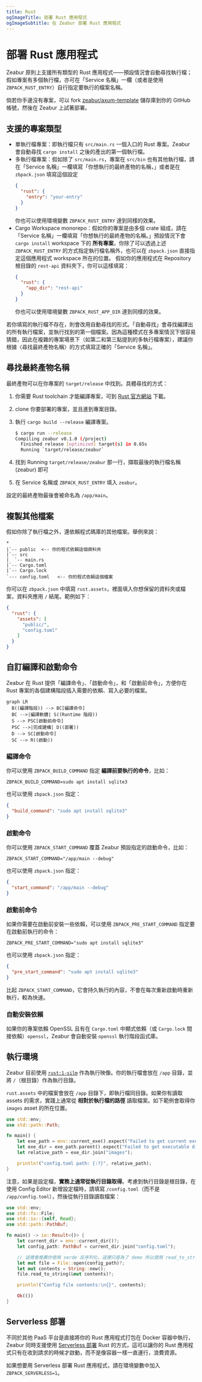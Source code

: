 ```yaml
---
title: Rust
ogImageTitle: 部署 Rust 應用程式
ogImageSubtitle: 在 Zeabur 部署 Rust 應用程式
---
```


# 部署 Rust 應用程式

Zeabur 原則上支援所有類型的 Rust 應用程式——預設情況會自動尋找執行檔；假如專案有多個執行檔，亦可在「Service 名稱」一欄（或者是使用 `ZBPACK_RUST_ENTRY`）自行指定要執行的檔案名稱。

倘若你手邊沒有專案，可以 fork [zeabur/axum-template](https://github.com/zeabur/axum-template) 儲存庫到你的 GitHub 帳號，然後在 Zeabur 上試著部署。

## 支援的專案類型

- 單執行檔專案：即執行檔只有 `src/main.rs` 一個入口的 Rust 專案。Zeabur 會自動尋找 `cargo install` 之後的產出的第一個執行檔。
- 多執行檔專案：假如除了 `src/main.rs`，專案在 `src/bin` 也有其他執行檔，請在「Service 名稱」一欄填寫「你想執行的最終產物的名稱，」或者是在 `zbpack.json` 填寫這個設定
  ```json
  {
    "rust": {
      "entry": "your-entry"
    }
  }
  ```
  你也可以使用環境變數 `ZBPACK_RUST_ENTRY` 達到同樣的效果。
- Cargo Workspace monorepo：假如你的專案是由多個 crate 組成，請在「Service 名稱」一欄填寫「你想執行的最終產物的名稱。」預設情況下會 `cargo install` workspace 下的 **所有專案**，你除了可以透過上述 `ZBPACK_RUST_ENTRY` 的方式指定執行檔名稱外，也可以在 `zbpack.json` 直接指定這個應用程式 workspace 所在的位置。
  假如你的應用程式在 Repository 根目錄的 `rest-api` 資料夾下，你可以這樣填寫：
  ```json
  {
    "rust": {
      "app_dir": "rest-api"
    }
  }
  ```
  你也可以使用環境變數 `ZBPACK_RUST_APP_DIR` 達到同樣的效果。

若你填寫的執行檔不存在，則會改用自動尋找的形式。「自動尋找」會尋找編譯出的所有執行檔案，並執行找到的第一個檔案。因為這種模式在多專案情況下很容易猜錯，因此在複雜的專案場景下（如第二和第三點提到的多執行檔專案），建議你根據〈尋找最終產物名稱〉的方式填寫正確的「Service 名稱」。

## 尋找最終產物名稱

最終產物可以在你專案的 `target/release` 中找到。具體尋找的方式：

1. 你需要 Rust toolchain 才能編譯專案，可到 [Rust 官方網站](https://www.rust-lang.org) 下載。
2. clone 你要部署的專案，並且進到專案目錄。
3. 執行 `cargo build --release` 編譯專案。

    ```bash
    $ cargo run --release
    Compiling zeabur v0.1.0 (/project)
      Finished release [optimized] target(s) in 0.65s
      Running `target/release/zeabur`
    ```

4. 找到 Running `target/release/zeabur` 那一行，擷取最後的執行檔名稱 (zeabur) 即可
5. 在 Service 名稱或 `ZBPACK_RUST_ENTRY` 填入 `zeabur`。

設定的最終產物最後會被命名為 `/app/main`。

## 複製其他檔案

假如你除了執行檔之外，還依賴程式碼庫的其他檔案。舉例來說：

```plain
*
|`-- public  <-- 你的程式依賴這個資料夾
|`-- src
|  `-- main.rs
|`-- Cargo.toml
|`-- Cargo.lock
`--- config.toml   <-- 你的程式依賴這個檔案
```

你可以在 `zbpack.json` 中填寫 `rust.assets`，裡面填入你想保留的資料夾或檔案，資料夾應用 `/` 結尾。範例如下：

```json
{
  "rust": {
    "assets": [
      "public/",
      "config.toml"
    ]
  }
}
```

## 自訂編譯和啟動命令

Zeabur 在 Rust 提供「編譯命令」、「啟動命令」，和「啟動前命令」，方便你在 Rust 專案的各個建構階段插入需要的依賴、寫入必要的檔案。

```mermaid
graph LR
  B((編譯階段)) --> BC[編譯命令]
  BC -->|編譯軟體| S((Runtime 階段))
  S --> PSC[啟動前命令]
  PSC -->|完成建構| D((部署))
  D --> SC[啟動命令]
  SC --> R((啟動))
```

### 編譯命令

你可以使用 `ZBPACK_BUILD_COMMAND` 指定 **編譯前要執行的命令**，比如：

```
ZBPACK_BUILD_COMMAND=sudo apt install sqlite3
```

也可以使用 `zbpack.json` 指定：

```json
{
  "build_command": "sudo apt install sqlite3"
}
```

### 啟動命令

你可以使用 `ZBPACK_START_COMMAND` 覆蓋 Zeabur 預設指定的啟動命令，比如：

```
ZBPACK_START_COMMAND="/app/main --debug"
```

也可以使用 `zbpack.json` 指定：

```json
{
  "start_command": "/app/main --debug"
}
```

### 啟動前命令

如果你需要在啟動前安裝一些依賴，可以使用 `ZBPACK_PRE_START_COMMAND` 指定要在啟動前執行的命令：

```
ZBPACK_PRE_START_COMMAND="sudo apt install sqlite3"
```

也可以使用 `zbpack.json` 指定：

```json
{
  "pre_start_command": "sudo apt install sqlite3"
}
```

比起 `ZBPACK_START_COMMAND`，它會持久執行的內容，不會在每次重新啟動時重新執行，較為快速。

### 自動安裝依賴

如果你的專案依賴 OpenSSL 且有在 `Cargo.toml` 中顯式依賴（或 `Cargo.lock` 間接依賴）`openssl`，Zeabur 會自動安裝 `openssl` 執行階段函式庫。

## 執行環境

Zeabur 目前使用 [`rust:1-silm`](https://hub.docker.com/_/rust) 作為執行映像。你的執行檔會放在 `/app` 目錄，並將 `/`（根目錄）作為執行目錄。

`rust.assets` 中的檔案會放在 `/app` 目錄下，即執行檔同目錄。如果你有讀取 assets 的需求，實踐上通常從 **相對於執行檔的路徑** 讀取檔案。如下範例會取得你 `images` asset 的所在位置。

```rust
use std::env;
use std::path::Path;

fn main() {
    let exe_path = env::current_exe().expect("Failed to get current executable path");
    let exe_dir = exe_path.parent().expect("Failed to get executable directory");
    let relative_path = exe_dir.join("images");

    println!("config.toml path: {:?}", relative_path);
}
```

注意，如果是設定檔，**實務上通常從執行目錄取得**。考慮到執行目錄是根目錄，在使用 Config Editor 新增設定檔時，請填寫 `/config.toml`（而不是 `/app/config.toml`），然後從執行目錄讀取檔案：

```rust
use std::env;
use std::fs::File;
use std::io::{self, Read};
use std::path::PathBuf;

fn main() -> io::Result<()> {
    let current_dir = env::current_dir()?;
    let config_path: PathBuf = current_dir.join("config.toml");

    // 這裡會推薦你使用 serde 反序列化。這裡只是為了 demo 所以使用 read_to_string。
    let mut file = File::open(config_path)?;
    let mut contents = String::new();
    file.read_to_string(&mut contents)?;

    println!("Config file contents:\n{}", contents);

    Ok(())
}
```

## Serverless 部署

不同於其他 PaaS 平台是直接將你的 Rust 應用程式打包在 Docker 容器中執行，Zeabur 同時支援使用
[Serverless 部署](/deploy/serverless) Rust 的方式，這可以讓你的 Rust 應用程式只有在收到請求的時候才啟動，而不是像容器一樣一直運行，浪費資源。

如果想要用 Serverless 部署 Rust 應用程式，請在環境變數中加入 `ZBPACK_SERVERLESS=1`。
